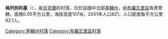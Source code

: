 {{coord|50|35|59|N|31|6|16|E|scale:30000|display=title}}

'''格列別利基'''（{{lang-uk|Гребельки}}），是[[烏克蘭|烏克蘭]]的村落，位於該國中北部[[基輔州|基輔州]]，由[[布羅瓦里區|布羅瓦里區]]負責管轄，面積0.95平方公里，海拔高度107米，2001年人口821，人口密度每平方公里82.1人。

{{DEFAULTSORT:Гребельки}}
[[Category:基輔州村落|Category:基輔州村落]]
[[Category:布羅瓦里區村落|Category:布羅瓦里區村落]]


{{Kiev-geo-stub}}